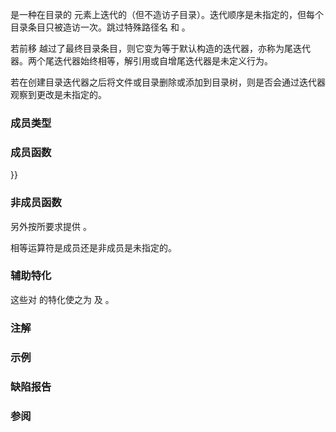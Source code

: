 {{cpp/filesystem/title|directory_iterator}}
{{cpp/filesystem/directory_iterator/navbar}}
{{dcl begin}}
{{dcl header|filesystem}}
{{dcl|since=c++17|1=
class directory_iterator;
}}
{{dcl end}}

{{tt|directory_iterator}} 是一种在目录的 {{ltt|cpp/filesystem/directory_entry|directory_entry}} 元素上迭代的{{named req|InputIterator}}（但不造访子目录）。迭代顺序是未指定的，但每个目录条目只被造访一次。跳过特殊路径名 {{spar|点}} 和 {{spar|点点}}。

若前移 {{tt|directory_iterator}} 越过了最终目录条目，则它变为等于默认构造的迭代器，亦称为尾迭代器。两个尾迭代器始终相等，解引用或自增尾迭代器是未定义行为。

若在创建目录迭代器之后将文件或目录删除或添加到目录树，则是否会通过迭代器观察到更改是未指定的。

===成员类型===
{{dsc begin}}
{{dsc hitem|成员类型|定义}}
{{dsc|{{tt|value_type}}|{{lc|std::filesystem::directory_entry}}}}
{{dsc|{{tt|difference_type}}|{{lc|std::ptrdiff_t}}}}
{{dsc|{{tt|pointer}}|{{c/core|const std::filesystem::directory_entry*}}}}
{{dsc|{{tt|reference}}|{{c/core|const std::filesystem::directory_entry&amp;}}}}
{{dsc|{{tt|iterator_category}}|{{lc|std::input_iterator_tag}}}}
{{dsc end}}

===成员函数===
{{dsc begin}}
{{dsc inc|cpp/filesystem/directory_iterator/dsc constructor}}
{{dsc inc|cpp/filesystem/directory_iterator/dsc destructor}}
{{dsc inc|cpp/filesystem/directory_iterator/dsc operator{{=}}}}
{{dsc inc|cpp/filesystem/directory_iterator/dsc operator*}}
{{dsc inc|cpp/filesystem/directory_iterator/dsc increment}}
{{dsc end}}

===非成员函数===
{{dsc begin}}
{{dsc inc|cpp/filesystem/directory_iterator/dsc begin}}
{{dsc end}}

另外按{{named req|InputIterator}}所要求提供 {{rev inl|until=c++20|{{tt|1=operator==}} 和 {{tt|1=operator!=}}}}{{rev inl|since=c++20|{{tt|1=operator==}}}}。

{{rev inl|since=c++20|是否提供 {{tt|1=operator!=}}（因为它能从 {{tt|1=operator==}} 合成），以及}}相等运算符是成员还是非成员是未指定的。

===辅助特化===
{{dcl begin}}
{{dcl|since=c++20|1=
template&lt;&gt;
constexpr bool
    ranges::enable_borrowed_range&lt;std::filesystem::directory_iterator&gt; = true;
}}
{{dcl|since=c++20|1=
template&lt;&gt;
constexpr bool
    ranges::enable_view&lt;std::filesystem::directory_iterator&gt; = true;
}}
{{dcl end}}

这些对 {{tt|directory_iterator}} 的特化使之为 {{lconcept|borrowed_range}} 及 {{lconcept|view}}。

===注解===
{{cpp/filesystem/directory_caching_note}}

===示例===
{{example
|code=
#include &lt;algorithm&gt;
#include &lt;filesystem&gt;
#include &lt;fstream&gt;
#include &lt;iostream&gt;

int main()
{
    const std::filesystem::path sandbox{"sandbox"};
    std::filesystem::create_directories(sandbox/"dir1"/"dir2");
    std::ofstream{sandbox/"file1.txt"};
    std::ofstream{sandbox/"file2.txt"};
 
    std::cout &lt;&lt; "directory_iterator:\n";
    // 可以使用范围 for 循环来迭代 directory_iterator
    for (auto const&amp; dir_entry : std::filesystem::directory_iterator{sandbox}) 
        std::cout &lt;&lt; dir_entry.path() &lt;&lt; '\n';

    std::cout &lt;&lt; "\ndirectory_iterator 作为范围:\n";
    // directory_iterator 也以其他方式表现为范围
    std::ranges::for_each(
        std::filesystem::directory_iterator{sandbox},
        [](const auto&amp; dir_entry) { std::cout &lt;&lt; dir_entry &lt;&lt; '\n'; });

    std::cout &lt;&lt; "\nrecursive_directory_iterator:\n";
    for (auto const&amp; dir_entry : std::filesystem::recursive_directory_iterator{sandbox}) 
        std::cout &lt;&lt; dir_entry &lt;&lt; '\n';
 
    // 删除 sandbox 目录和其所有内容，包括子目录
    std::filesystem::remove_all(sandbox);
}
|p=true
|output=
directory_iterator:
"sandbox/file2.txt"
"sandbox/file1.txt"
"sandbox/dir1"

directory_iterator 作为范围:
"sandbox/file2.txt"
"sandbox/file1.txt"
"sandbox/dir1"

recursive_directory_iterator:
"sandbox/file2.txt"
"sandbox/file1.txt"
"sandbox/dir1"
"sandbox/dir1/dir2"
}}

===缺陷报告===
{{dr list begin}}
{{dr list item|wg=lwg|dr=3480|std=C++20|before={{tt|directory_iterator}} 既非 {{lconcept|borrowed_range}} 亦非 {{lconcept|view}}|after=它都是}}
{{dr list end}}

===参阅===
{{dsc begin}}
{{dsc inc|cpp/filesystem/dsc recursive_directory_iterator}}
{{dsc inc|cpp/filesystem/dsc directory_options}}
{{dsc inc|cpp/filesystem/dsc directory_entry}}
{{dsc end}}

{{langlinks|de|en|es|ja|ru}}
